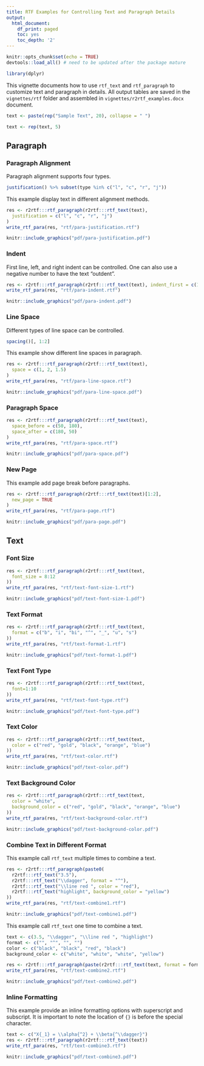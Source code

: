 ```yaml
---
title: RTF Examples for Controlling Text and Paragraph Details
output:
  html_document:
    df_print: paged
    toc: yes
    toc_depth: '2'
---
```


```r
knitr::opts_chunk$set(echo = TRUE)
devtools::load_all() # need to be updated after the package mature

library(dplyr)
```


This vignette documents how to use `rtf_text` and `rtf_paragraph` to customize text and paragraph in details. All output tables are saved in the `vignettes/rtf` folder and assembled in `vignettes/r2rtf_examples.docx` document. 


```r
text <- paste(rep("Sample Text", 20), collapse = " ")
```

```r
text <- rep(text, 5)
```

## Paragraph 

### Paragraph Alignment 

Paragraph alignment supports four types. 

```r
justification() %>% subset(type %in% c("l", "c", "r", "j"))
```

This example display text in different alignment methods.

```r
res <- r2rtf:::rtf_paragraph(r2rtf:::rtf_text(text),
  justification = c("l", "c", "r", "j")
)
write_rtf_para(res, "rtf/para-justification.rtf")
```

```r
knitr::include_graphics("pdf/para-justification.pdf")
```
### Indent 

First line, left, and right indent can be controlled. One can also use a negative number to have the text "outdent".

```r
res <- r2rtf:::rtf_paragraph(r2rtf:::rtf_text(text), indent_first = c(1000, 0, -1000), indent_left = c(500, -500), indent_right = 500)
write_rtf_para(res, "rtf/para-indent.rtf")
```


```r
knitr::include_graphics("pdf/para-indent.pdf")
```

### Line Space

Different types of line space can be controlled.

```r
spacing()[, 1:2]
```

This example show different line spaces in paragraph. 

```r
res <- r2rtf:::rtf_paragraph(r2rtf:::rtf_text(text),
  space = c(1, 2, 1.5)
)
write_rtf_para(res, "rtf/para-line-space.rtf")
```

```r
knitr::include_graphics("pdf/para-line-space.pdf")
```
### Paragraph Space

```r
res <- r2rtf:::rtf_paragraph(r2rtf:::rtf_text(text),
  space_before = c(50, 180),
  space_after = c(180, 50)
)
write_rtf_para(res, "rtf/para-space.rtf")
```

```r
knitr::include_graphics("pdf/para-space.pdf")
```

### New Page

This example add page break before paragraphs. 
```r
res <- r2rtf:::rtf_paragraph(r2rtf:::rtf_text(text)[1:2],
  new_page = TRUE
)
write_rtf_para(res, "rtf/para-page.rtf")
```

```r
knitr::include_graphics("pdf/para-page.pdf")
```
## Text

### Font Size
```r
res <- r2rtf:::rtf_paragraph(r2rtf:::rtf_text(text,
  font_size = 8:12
))
write_rtf_para(res, "rtf/text-font-size-1.rtf")
```

```r
knitr::include_graphics("pdf/text-font-size-1.pdf")
```

### Text Format
```r
res <- r2rtf:::rtf_paragraph(r2rtf:::rtf_text(text,
  format = c("b", "i", "bi", "^", "_", "u", "s")
))
write_rtf_para(res, "rtf/text-format-1.rtf")
```

```r
knitr::include_graphics("pdf/text-format-1.pdf")
```

### Text Font Type
```r
res <- r2rtf:::rtf_paragraph(r2rtf:::rtf_text(text,
  font=1:10
))
write_rtf_para(res, "rtf/text-font-type.rtf")
```

```r
knitr::include_graphics("pdf/text-font-type.pdf")
```


### Text Color
```r
res <- r2rtf:::rtf_paragraph(r2rtf:::rtf_text(text,
  color = c("red", "gold", "black", "orange", "blue")
))
write_rtf_para(res, "rtf/text-color.rtf")
```

```r
knitr::include_graphics("pdf/text-color.pdf")
```

### Text Background Color
```r
res <- r2rtf:::rtf_paragraph(r2rtf:::rtf_text(text,
  color = "white",
  background_color = c("red", "gold", "black", "orange", "blue")
))
write_rtf_para(res, "rtf/text-background-color.rtf")
```

```r
knitr::include_graphics("pdf/text-background-color.pdf")
```

### Combine Text in Different Format

This example call `rtf_text` multiple times to combine a text.
```r
res <- r2rtf:::rtf_paragraph(paste0(
  r2rtf:::rtf_text("3.5"),
  r2rtf:::rtf_text("\\dagger", format = "^"),
  r2rtf:::rtf_text("\\line red ", color = "red"),
  r2rtf:::rtf_text("highlight", background_color = "yellow")
))
write_rtf_para(res, "rtf/text-combine1.rtf")
```

```r
knitr::include_graphics("pdf/text-combine1.pdf")
```
This example call `rtf_text` one time to combine a text.
```r
text <- c(3.5, "\\dagger", "\\line red ", "highlight")
format <- c("", "^", "", "")
color <- c("black", "black", "red", "black")
background_color <- c("white", "white", "white", "yellow")

res <- r2rtf:::rtf_paragraph(paste(r2rtf:::rtf_text(text, format = format, color = color, background_color = background_color), collapse = ""))
write_rtf_para(res, "rtf/text-combine2.rtf")
```

```r
knitr::include_graphics("pdf/text-combine2.pdf")
```

### Inline Formatting
This example provide an inline formatting options with superscript and subscript. It is important to note the location of `{}` is before the special character.

```r
text <- c("X{_1} = \\alpha{^2} + \\beta{^\\dagger}")
res <- r2rtf:::rtf_paragraph(r2rtf:::rtf_text(text))
write_rtf_para(res, "rtf/text-combine3.rtf")
```

```r
knitr::include_graphics("pdf/text-combine3.pdf")
```

